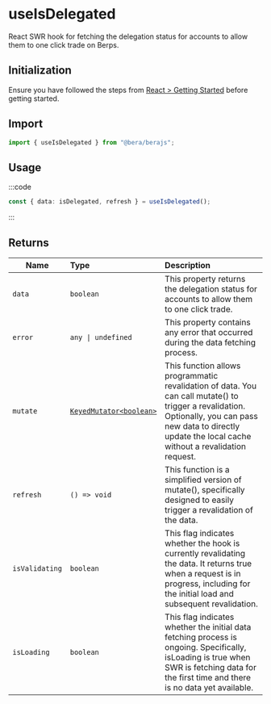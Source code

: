# useIsDelegated

React SWR hook for fetching the delegation status for accounts to allow them to one click trade on Berps.

## Initialization

Ensure you have followed the steps from [React > Getting Started](/react/getting-started) before getting started.

## Import

```ts
import { useIsDelegated } from "@bera/berajs";
```

## Usage

:::code

```ts [example.ts]
const { data: isDelegated, refresh } = useIsDelegated();
```

:::

## Returns

| Name           | Type                                                            | Description                                                                                                                                                                                                   |
| -------------- | :-------------------------------------------------------------- | :------------------------------------------------------------------------------------------------------------------------------------------------------------------------------------------------------------ |
| `data`         | `boolean`                                                       | This property returns the delegation status for accounts to allow them to one click trade.                                                                                                                    |
| `error`        | `any \| undefined`                                              | This property contains any error that occurred during the data fetching process.                                                                                                                              |
| `mutate`       | [`KeyedMutator<boolean>`](https://swr.vercel.app/docs/mutation) | This function allows programmatic revalidation of data. You can call mutate() to trigger a revalidation. Optionally, you can pass new data to directly update the local cache without a revalidation request. |
| `refresh`      | `() => void`                                                    | This function is a simplified version of mutate(), specifically designed to easily trigger a revalidation of the data.                                                                                        |
| `isValidating` | `boolean`                                                       | This flag indicates whether the hook is currently revalidating the data. It returns true when a request is in progress, including for the initial load and subsequent revalidation.                           |
| `isLoading`    | `boolean`                                                       | This flag indicates whether the initial data fetching process is ongoing. Specifically, isLoading is true when SWR is fetching data for the first time and there is no data yet available.                    |
